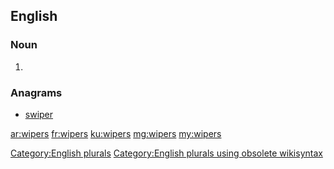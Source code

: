 {{also|Wipers}}

==English==

===Noun===
{{head|en}}

# {{plural of|wiper}}

===Anagrams===
* [[swiper#English|swiper]]

[[Category:English plurals]][[Category:English plurals using obsolete wikisyntax]]

[[ar:wipers]]
[[fr:wipers]]
[[ku:wipers]]
[[mg:wipers]]
[[my:wipers]]